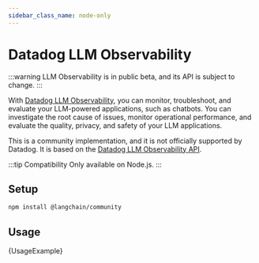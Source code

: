 ```yaml
---
sidebar_class_name: node-only
---
```



# Datadog LLM Observability

:::warning
LLM Observability is in public beta, and its API is subject to change.
:::

With [Datadog LLM Observability](https://docs.datadoghq.com/llm_observability/), you can monitor, troubleshoot, and evaluate your LLM-powered applications, such as chatbots. You can investigate the root cause of issues, monitor operational performance, and evaluate the quality, privacy, and safety of your LLM applications.

This is a community implementation, and it is not officially supported by Datadog. It is based on the [Datadog LLM Observability API](https://docs.datadoghq.com/llm_observability/api).

:::tip Compatibility
Only available on Node.js.
:::

## Setup


<IntegrationInstallTooltip></IntegrationInstallTooltip>

```bash npm2yarn
npm install @langchain/community
```

## Usage


<CodeBlock language="typescript">{UsageExample}</CodeBlock>
